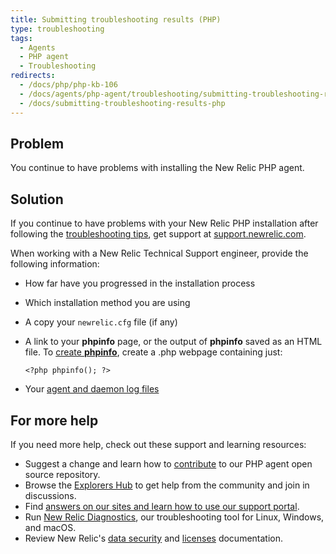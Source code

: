 ```yaml
---
title: Submitting troubleshooting results (PHP)
type: troubleshooting
tags:
  - Agents
  - PHP agent
  - Troubleshooting
redirects:
  - /docs/php/php-kb-106
  - /docs/agents/php-agent/troubleshooting/submitting-troubleshooting-results
  - /docs/submitting-troubleshooting-results-php
---
```


## Problem

You continue to have problems with installing the New Relic PHP agent.

## Solution

If you continue to have problems with your New Relic PHP installation after following the [troubleshooting tips](/docs/agents/php-agent/troubleshooting), get support at [support.newrelic.com](https://support.newrelic.com "Link opens in a new window").

When working with a New Relic Technical Support engineer, provide the following information:

* How far have you progressed in the installation process
* Which installation method you are using
* A copy your `newrelic.cfg` file (if any)
* A link to your **phpinfo** page, or the output of **phpinfo** saved as an HTML file. To [create **phpinfo**](/docs/php/php-kb-103), create a .php webpage containing just:

  ```
  <?php phpinfo(); ?>
  ```
* Your [agent and daemon log files](/docs/php/php-kb-105)

## For more help

If you need more help, check out these support and learning resources:

* Suggest a change and learn how to [contribute](https://github.com/newrelic/newrelic-php-agent/issues) to our PHP agent open source repository.
* Browse the [Explorers Hub](https://discuss.newrelic.com/) to get help from the community and join in discussions.
* Find [answers on our sites and learn how to use our support portal](https://docs.newrelic.com/docs/using-new-relic/welcome-new-relic/get-started/find-help-use-support-portal/).
* Run [New Relic Diagnostics](https://docs.newrelic.com/docs/using-new-relic/cross-product-functions/troubleshooting/new-relic-diagnostics/), our troubleshooting tool for Linux, Windows, and macOS.
* Review New Relic's [data security](https://docs.newrelic.com/docs/security/) and [licenses](https://docs.newrelic.com/docs/licenses/) documentation.